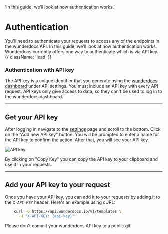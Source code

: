   'In this guide, we’ll look at how authentication works.'

# Authentication

You'll need to authenticate your requests to access any of the endpoints in the wunderdocs API. In this guide, we'll look at how authentication works. Wunderdocs currently offers one way to authenticate which is via API key. {{ className: 'lead' }}

### Authentication with API key

The API key is a unique identifier that you generate using the [wunderdocs dashboard](https://app.wunderdocs.io/settings) under API settings. You must include an API key with every API request. API keys only give access to data, so they can't be used to log in to the wunderdocs dashboard.

---

## Get your API key

After logging in navigate to the [settings](https://app.wunderdocs.io/settings) page and scroll to the bottom. Click on the "Add new API key" button. You will be prompted to enter a name for the API key to confirm the action. After that, you will see your API key.


![API key](/Api-key-settings.png)

By clicking on "Copy Key" you can copy the API key to your clipboard and use it in your requests.

---

## Add your API key to your request

Once you have your API key, you can add it to your requests by adding it to the `X-API-KEY` header. Here's an example using cURL:


```bash {{ title: 'Example request with API key' }}
    curl -G https://api.wunderdocs.io/v1/templates \
      -H "X-API-KEY: {api-key}"
```

<Note>
Please don't commit your wunderdocs API key to a public git!
</Note>


